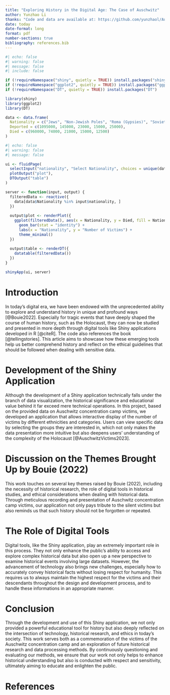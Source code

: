 ```yaml
---
title: "Exploring History in the Digital Age: The Case of Auschwitz"
author: Yunzhao Li
thanks: "Code and data are available at: https://github.com/yunzhaol/Auschwitz_victims.git."
date: today
date-format: long
format: pdf
number-sections: true
bibliography: references.bib
---
```


```r
#| echo: false
#| warning: false
#| message: false
#| include: false

if (!requireNamespace("shiny", quietly = TRUE)) install.packages("shiny")
if (!requireNamespace("ggplot2", quietly = TRUE)) install.packages("ggplot2")
if (!requireNamespace("DT", quietly = TRUE)) install.packages("DT")

library(shiny)
library(ggplot2)
library(DT)

data <- data.frame(
  Nationality = c("Jews", "Non-Jewish Poles", "Roma (Gypsies)", "Soviet prisoners of war", "Other nationalities"),
  Deported = c(1095000, 145000, 23000, 15000, 25000),
  Died = c(960000, 74000, 21000, 15000, 12500)
)

```


```r
#| echo: false
#| warning: false
#| message: false

ui <- fluidPage(
  selectInput("nationality", "Select Nationality", choices = unique(data$Nationality), selected = unique(data$Nationality), multiple = TRUE),
  plotOutput("plot"),
  DTOutput("table")
)

server <- function(input, output) {
  filteredData <- reactive({
    data[data$Nationality %in% input$nationality, ]
  })
  
  output$plot <- renderPlot({
    ggplot(filteredData(), aes(x = Nationality, y = Died, fill = Nationality)) +
      geom_bar(stat = "identity") +
      labs(x = "Nationality", y = "Number of Victims") +
      theme_minimal()
  })
  
  output$table <- renderDT({
    datatable(filteredData())
  })
}

shinyApp(ui, server)

```

# Introduction

In today's digital era, we have been endowed with the unprecedented ability to explore and understand history in unique and profound ways [@Bouie2022]. Especially for tragic events that have deeply shaped the course of human history, such as the Holocaust, they can now be studied and presented in more depth through digital tools like Shiny applications developed in R [@citeR]. The code also references the book [@tellingstories]. This article aims to showcase how these emerging tools help us better comprehend history and reflect on the ethical guidelines that should be followed when dealing with sensitive data.

# Development of the Shiny Application

Although the development of a Shiny application technically falls under the branch of data visualization, the historical significance and educational value behind it far exceed mere technical operations. In this project, based on the provided data on Auschwitz concentration camp victims, we developed an application that allows interactive display of the number of victims by different ethnicities and categories. Users can view specific data by selecting the groups they are interested in, which not only makes the data presentation more intuitive but also deepens users' understanding of the complexity of the Holocaust [@AuschwitzVictims2023].

# Discussion on the Themes Brought Up by Bouie (2022)

This work touches on several key themes raised by Bouie (2022), including the necessity of historical research, the role of digital tools in historical studies, and ethical considerations when dealing with historical data. Through meticulous recording and presentation of Auschwitz concentration camp victims, our application not only pays tribute to the silent victims but also reminds us that such history should not be forgotten or repeated.

# The Role of Digital Tools

Digital tools, like the Shiny application, play an extremely important role in this process. They not only enhance the public's ability to access and explore complex historical data but also open up a new perspective to examine historical events involving large datasets. However, the advancement of technology also brings new challenges, especially how to accurately convey historical facts without losing respect for humanity. This requires us to always maintain the highest respect for the victims and their descendants throughout the design and development process, and to handle these informations in an appropriate manner.

# Conclusion

Through the development and use of this Shiny application, we not only provided a powerful educational tool for history but also deeply reflected on the intersection of technology, historical research, and ethics in today's society. This work serves both as a commemoration of the victims of the Auschwitz concentration camp and an exploration of future historical research and data processing methods. By continuously questioning and evaluating our methods, we ensure that our work not only helps to enhance historical understanding but also is conducted with respect and sensitivity, ultimately aiming to educate and enlighten the public.


# References
